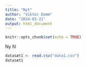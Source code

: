 ```yaml
---
title: "Nyt"
author: "Viktor Damm"
date: "2024-03-21"
output: html_document
---
```


```r
knitr::opts_chunk$set(echo = TRUE)
```

Ny fil

```r
datasæt1 <- read.csv("data1.csv")
datasæt1
```


